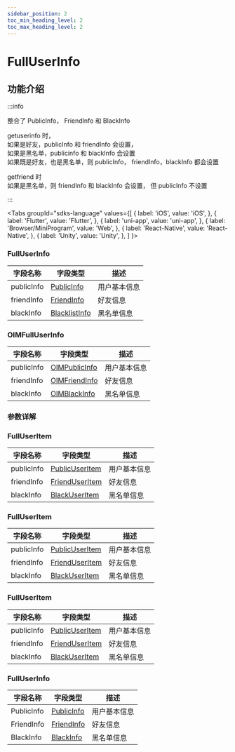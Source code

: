 ```yaml
---
sidebar_position: 2
toc_min_heading_level: 2
toc_max_heading_level: 2
---
```


# FullUserInfo

## 功能介绍

:::info

整合了 PublicInfo， FriendInfo 和 BlackInfo

getuserinfo 时，  
 如果是好友，publicInfo 和 friendInfo 会设置，  
 如果是黑名单，publicinfo 和 blackInfo 会设置  
 如果既是好友，也是黑名单，则 publicInfo， friendInfo，blackInfo 都会设置

getfriend 时  
 如果是黑名单，则 friendInfo 和 blackInfo 会设置， 但 publicInfo 不设置

:::

<Tabs
groupId="sdks-language"
values={[
{ label: 'iOS', value: 'iOS', },
{ label: 'Flutter', value: 'Flutter', },
{ label: 'uni-app', value: 'uni-app', },
{ label: 'Browser/MiniProgram', value: 'Web', },
{ label: 'React-Native', value: 'React-Native', },
{ label: 'Unity', value: 'Unity', },
]
}>

<TabItem value="Flutter">

### FullUserInfo

| 字段名称         | 字段类型                                               | 描述                                                   |
| ---------------- | ------------------------------------------------------ | ------------------------------------------------------ |
| publicInfo       | [PublicInfo](docs/sdks/class/user/publicInfo.mdx)   | 用户基本信息|
| friendInfo       | [FriendInfo](docs/sdks/class/friend/friendInfo.mdx) | 好友信息   |
| blackInfo        | [BlacklistInfo](docs/sdks/class/friend/blackInfo.mdx)   | 黑名单信息 |

</TabItem>

<TabItem value="iOS">

### OIMFullUserInfo

| 字段名称         | 字段类型                                               | 描述                                                   |
| ---------------- | ------------------------------------------------------ | ------------------------------------------------------ |
| publicInfo       | [OIMPublicInfo](docs/sdks/class/user/publicInfo.mdx)   | 用户基本信息|
| friendInfo       | [OIMFriendInfo](docs/sdks/class/friend/friendInfo.mdx) | 好友信息   |
| blackInfo        | [OIMBlackInfo](docs/sdks/class/friend/blackInfo.mdx)   | 黑名单信息 |

</TabItem>

<TabItem value="Android">

### 参数详解

</TabItem>

<TabItem value="Web">

### FullUserItem

| 字段名称   | 字段类型                                                | 描述                                                   |
| ---------- | ------------------------------------------------------- | ------------------------------------------------------ |
| publicInfo | [PublicUserItem](docs/sdks/class/user/publicInfo.mdx)   | 用户基本信息|
| friendInfo | [FriendUserItem](docs/sdks/class/friend/friendInfo.mdx) | 好友信息   |
| blackInfo  | [BlackUserItem](docs/sdks/class/friend/blackInfo.mdx)   | 黑名单信息 |

</TabItem>

<TabItem value="uni-app">

### FullUserItem

| 字段名称   | 字段类型                                                | 描述                                                   |
| ---------- | ------------------------------------------------------- | ------------------------------------------------------ |
| publicInfo | [PublicUserItem](docs/sdks/class/user/publicInfo.mdx)   | 用户基本信息|
| friendInfo | [FriendUserItem](docs/sdks/class/friend/friendInfo.mdx) | 好友信息   |
| blackInfo  | [BlackUserItem](docs/sdks/class/friend/blackInfo.mdx)   | 黑名单信息 |

</TabItem>

<TabItem value="React-Native">

### FullUserItem

| 字段名称   | 字段类型                                                | 描述                                                   |
| ---------- | ------------------------------------------------------- | ------------------------------------------------------ |
| publicInfo | [PublicUserItem](docs/sdks/class/user/publicInfo.mdx)   | 用户基本信息|
| friendInfo | [FriendUserItem](docs/sdks/class/friend/friendInfo.mdx) | 好友信息   |
| blackInfo  | [BlackUserItem](docs/sdks/class/friend/blackInfo.mdx)   | 黑名单信息 |

</TabItem>

<TabItem value="Unity">

### FullUserInfo

| 字段名称         | 字段类型                                               | 描述                                                   |
| ---------------- | ------------------------------------------------------ | ------------------------------------------------------ |
| PublicInfo       | [PublicInfo](docs/sdks/class/user/publicInfo.mdx)   | 用户基本信息|
| FriendInfo       | [FriendInfo](docs/sdks/class/friend/friendInfo.mdx) | 好友信息   |
| BlackInfo        | [BlackInfo](docs/sdks/class/friend/blackInfo.mdx)   | 黑名单信息 |
</TabItem>

</Tabs>
